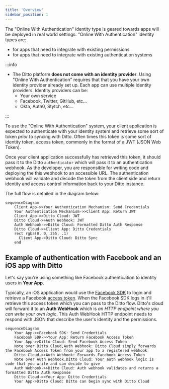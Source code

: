 ```yaml
---
title: 'Overview'
sidebar_position: 1
---
```


The "Online With Authentication" identity type is geared towards apps will be deployed in real world settings. "Online With Authentication" identity types are: 

* for apps that need to integrate with existing permissions
* for apps that need to integrate with existing authentication systems

:::info
* The Ditto platform __does not come with an identity provider__. Using "Online With Authentication" requires that that you have your own identity provider already set up. Each app can use multiple identity providers. Identity providers can be:
  * Your own service
  * Facebook, Twitter, GitHub, etc...
  * Okta, Auth0, Stytch, etc...

:::

To use the "Online With Authentication" system, your client application is expected to authenticate with your identity system and retrieve some sort of token _prior_ to syncing with Ditto. Often times this token is some sort of identity token, access token, commonly in the format of a JWT (JSON Web Token).

Once your client application successfully has retrieved this token, it should pass it to the Ditto `authenticator` which will pass it to an authentication webhook. As the developer, you are responsible for writing code and deploying the this webhook to an accessible URL. The authentication webhook will validate and decode the token from the client side and return identity and access control information back to your Ditto instance. 

The full flow is detailed in the diagram below:

```mermaid
sequenceDiagram
    Client App->>Your Authentication Mechanism: Send Credentials
    Your Authentication Mechanism->>Client App: Return JWT
    Client App->>Ditto Cloud: JWT
    Ditto Cloud->>Auth Webhook: JWT 
    Auth Webhook->>Ditto Cloud: Formatted Ditto Auth Response
    Ditto Cloud->>Client App: Ditto Credentials
    rect rgba(0, 0, 255, .1)
      Client App->Ditto Cloud: Ditto Sync
    end
```


## Example of authentication with Facebook and an iOS app with Ditto

Let's say you're using something like Facebook authentication to identity users in __Your App__.

Typically, an iOS application would use the [Facebook SDK](https://developers.facebook.com/docs/ios/) to login and retrieve a Facebook 
[access token](https://developers.facebook.com/docs/facebook-login/access-tokens/#ios). When the Facebook SDK logs in it'll retrieve this access token which you can pass to the Ditto flow. Ditto's cloud will forward it to an __Auth WebHook__ which is _an HTTP endpoint where you can write your own logic_. This Auth WebHook HTTP endpoint needs to respond with JSON that describe the user's identity and the permissions.

```mermaid
sequenceDiagram
    Your App->>Facebook SDK: Send Credentials
    Facebook SDK->>Your App: Return Facebook Access Token
    Your App->>Ditto Cloud: Send Facebook Access Token
    Note over Ditto Cloud,Auth Webhook: Ditto Cloud simply forwards the Facebook Access Token from your app to a registered webhook
    Ditto Cloud->>Auth Webhook: Forwards Facebook Access Token 
    Note over Auth Webhook,Ditto Cloud: Your auth webhook logic is code that you write and can decide to give 
    Auth Webhook->>Ditto Cloud: Auth webhook validates and returns a formatted Ditto Auth Response
    Ditto Cloud->>Your App: Ditto Credentials
    Your App->Ditto Cloud: Ditto can begin sync with Ditto Cloud
```

